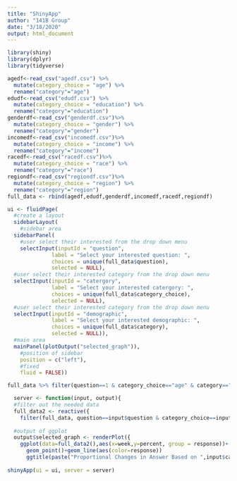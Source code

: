```yaml
---
title: "ShinyApp"
author: "141B Group"
date: "3/18/2020"
output: html_document
---
```

```r
library(shiny)
library(dplyr)
library(tidyverse)
```

```r
agedf<-read_csv("agedf.csv") %>%
  mutate(category_choice = "age") %>%
  rename("category"="age")
edudf<-read_csv("edudf.csv") %>% 
  mutate(category_choice = "education") %>%
  rename("category"="education") 
genderdf<-read_csv("genderdf.csv")%>% 
  mutate(category_choice = "gender") %>%
  rename("category"="gender") 
incomedf<-read_csv("incomedf.csv")%>% 
  mutate(category_choice = "income") %>%
  rename("category"="income") 
racedf<-read_csv("racedf.csv")%>% 
  mutate(category_choice = "race") %>%
  rename("category"="race") 
regiondf<-read_csv("regiondf.csv")%>% 
  mutate(category_choice = "region") %>%
  rename("category"="region") 
full_data <- rbind(agedf,edudf,genderdf,incomedf,racedf,regiondf)
```

```r
ui <- fluidPage(
  #create a layout
  sidebarLayout(
    #sidebar area
  sidebarPanel(
    #user select their interested from the drop down menu
    selectInput(inputId = "question",
              label = "Select your interested question: ",
              choices = unique(full_data$question), 
              selected = NULL),
  #user select their interested category from the drop down menu
  selectInput(inputId = "catergory",
              label = "Select your interested catergory: ",
              choices = unique(full_data$category_choice),
              selected = NULL),
  #user select their interested category from the drop down menu
  selectInput(inputId = "demographic",
              label = "Select your interested demographic: ",
              choices = unique(full_data$category),
              selected = NULL)),
  #main area
  mainPanel(plotOutput("selected_graph")),
    #position of sidebar
    position = c("left"),
    #fixed
    fluid = FALSE))

full_data %>% filter(question==1 & category_choice=="age" & category=="18-29")

  server <- function(input, output){
  #filter out the needed data
  full_data2 <- reactive({
    filter(full_data, question==input$question & category_choice==input$category & category==input$demographic)})
  
  #output of ggplot
  output$selected_graph <- renderPlot({
    ggplot(data=full_data2(),aes(x=week,y=percent, group = response))+
      geom_point()+geom_line(aes(color=response))
      ggtitle(paste("Proportional Changes in Answer Based on ",input$category,"of question:",input$questions))})}
  
shinyApp(ui = ui, server = server)

```
